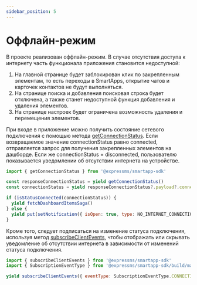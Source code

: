 ```yaml
---
sidebar_position: 5
---
```



# Оффлайн-режим

В проекте реализован оффлайн-режим. В случае отсутствия доступа к интернету часть функционала приложения становится недоступной:

1. На главной странице будет заблокирован клик по закрепленным элементам, то есть переходы в SmartApps, открытие чатов и карточек контактов не будут выполняться.
2. На странице поиска и добавления поисковая строка будет отключена, а также станет недоступной функция добавления и удаления элементов.
3. На странице настроек будет ограничена возможность удаления и перемещения элементов.

<Tabs>
  <TabItem value="main" label="Main Page">
    <div className={styles.centered}>
      <ThemedImage
        className={styles.image}
        alt="main"
        sources={{ light: useBaseUrl('/main-offline.png'), dark: useBaseUrl('/main-offline-dark.png') }}
      />
    </div>
  </TabItem>
  <TabItem value="add" label="Add Page">
    <div className={styles.centered}>
      <ThemedImage
        className={styles.image}
        alt="add"
        sources={{ light: useBaseUrl('/add-offline.png'), dark: useBaseUrl('/add-offline-dark.png') }}
      />
    </div>
  </TabItem>
  <TabItem value="settings" label="Settings Page">
    <div className={styles.centered}>
      <ThemedImage
        className={styles.image}
        alt="settings"
        sources={{ light: useBaseUrl('/settings-offline.png'), dark: useBaseUrl('/settings-offline-dark.png') }}
      />
    </div>
  </TabItem>
</Tabs>

При входе в приложение можно получить состояние сетевого подключения с помощью метода [getConnectionStatus](https://docs.express.ms/smartapps/developer-guide/smartapp-sdk/methods/connection-status/#getconnectionstatus). Если возвращаемое значение connectionStatus равно connected, отправляется запрос для получения закрепленных элементов на дашборде. Если же connectionStatus = disconnected, пользователю показывается уведомлении об отсутствии интернета на устройстве.

```javascript
import { getConnectionStatus } from '@expressms/smartapp-sdk'

const responseConnectionStatus = yield getConnectionStatus()
const connectionStatus = yield responseConnectionStatus?.payload?.connectionStatus

if (isStatusConnected(connectionStatus)) {
  yield fetchDashboardItemsSaga()
} else {
  yield put(setNotification({ isOpen: true, type: NO_INTERNET_CONNECTION }))
}
```

Кроме того, следует подписаться на изменение статуса подключения, используя метод [subscribeClientEvents](https://docs.express.ms/smartapps/developer-guide/smartapp-sdk/methods/connection-status/#subscribeclientevents), чтобы отображать или скрывать уведомление об отсутствии интернета в зависимости от изменений статуса подключения.

```javascript
import { subscribeClientEvents } from '@expressms/smartapp-sdk'
import { SubscriptionEventType } from '@expressms/smartapp-sdk/build/main/types'

yield subscribeClientEvents({ eventType: SubscriptionEventType.CONNECTION_STATUS })
```
